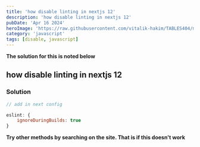 ```yaml
---
title: 'how disable linting in nextjs 12'
description: 'how disable linting in nextjs 12'
pubDate: 'Apr 16 2024'
heroImage: 'https://raw.githubusercontent.com/vitalik-hakim/TABLES404/main/error_b/JavaScript.png'
category: 'javascript'
tags: [disable, javascript]
---
```


**The solution for this is noted below**

## how disable linting in nextjs 12

### Solution

```javascript
// add in next config

eslint: {
	ignoreDuringBuilds: true
}
```

**Try other methods by searching on the site. That is if this doesn't work**
